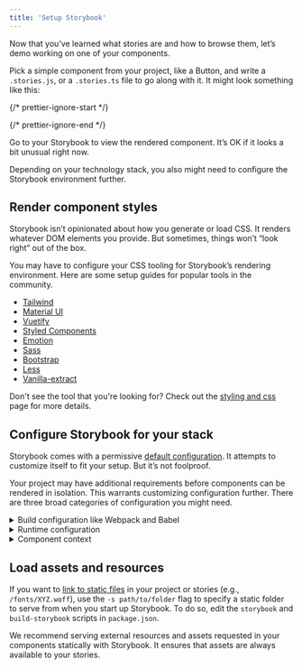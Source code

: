 ```yaml
---
title: 'Setup Storybook'
---
```


Now that you’ve learned what stories are and how to browse them, let’s demo working on one of your components.

Pick a simple component from your project, like a Button, and write a `.stories.js`, or a `.stories.ts` file to go along with it. It might look something like this:

{/* prettier-ignore-start */}

<CodeSnippets path="your-component.md" usesCsf3 csf2Path="get-started/setup#snippet-your-component" />

{/* prettier-ignore-end */}

Go to your Storybook to view the rendered component. It’s OK if it looks a bit unusual right now.

Depending on your technology stack, you also might need to configure the Storybook environment further.

## Render component styles

Storybook isn’t opinionated about how you generate or load CSS. It renders whatever DOM elements you provide. But sometimes, things won’t “look right” out of the box.

You may have to configure your CSS tooling for Storybook’s rendering environment. Here are some setup guides for popular tools in the community.

* [Tailwind](https://storybook.js.org/recipes/tailwindcss/)
* [Material UI](https://storybook.js.org/recipes/@mui/material/)
* [Vuetify](https://storybook.js.org/recipes/vuetify/)
* [Styled Components](https://storybook.js.org/recipes/styled-components/)
* [Emotion](https://storybook.js.org/recipes/@emotion/styled/)
* [Sass](https://storybook.js.org/recipes/sass/)
* [Bootstrap](https://storybook.js.org/recipes/bootstrap/)
* [Less](https://storybook.js.org/recipes/less/)
* [Vanilla-extract](https://storybook.js.org/recipes/@vanilla-extract/css/)

Don't see the tool that you're looking for? Check out the [styling and css](../configure/styling-and-css.md) page for more details.

## Configure Storybook for your stack

Storybook comes with a permissive [default configuration](../configure/index.md). It attempts to customize itself to fit your setup. But it’s not foolproof.

Your project may have additional requirements before components can be rendered in isolation. This warrants customizing configuration further. There are three broad categories of configuration you might need.

<details>
  <summary>Build configuration like Webpack and Babel</summary>

  If you see errors on the CLI when you run the `yarn storybook` command, you likely need to make changes to Storybook’s build configuration. Here are some things to try:

  * [Presets](../addons/addon-types.md) bundle common configurations for various technologies into Storybook. In particular, presets exist for Create React App and Ant Design.
  * Specify a custom [Babel configuration](../configure/compilers.md#babel) for Storybook. Storybook automatically tries to use your project’s config if it can.
  * Adjust the [Webpack configuration](../builders/webpack.md) that Storybook uses. Try patching in your own configuration if needed.
</details>

<details>
  <summary>Runtime configuration</summary>

  If Storybook builds but you see an error immediately when connecting to it in the browser, in that case, chances are one of your input files is not compiling/transpiling correctly to be interpreted by the browser. Storybook supports evergreen browsers, but you may need to check the Babel and Webpack settings (see above) to ensure your component code works correctly.
</details>

<details id="component-context" name="component-context">
  <summary>Component context</summary>

  If a particular story has a problem rendering, often it means your component expects a specific environment is available to the component.

  A common frontend pattern is for components to assume that they render in a specific “context” with parent components higher up the rendering hierarchy (for instance, theme providers).

  Use [decorators](../writing-stories/decorators.md) to “wrap” every story in the necessary context providers. The [`.storybook/preview.js`](../configure/index.md#configure-story-rendering) file allows you to customize how components render in Canvas, the preview iframe. See how you can wrap every component rendered in Storybook with [Styled Components](https://styled-components.com/) `ThemeProvider`, [Vue's Fontawesome](https://github.com/FortAwesome/vue-fontawesome), or with an Angular theme provider component in the example below.

  {/* prettier-ignore-start */}

  <CodeSnippets path="storybook-preview-with-styled-components-decorator.md" />

  {/* prettier-ignore-end */}
</details>

## Load assets and resources

If you want to [link to static files](../configure/images-and-assets.md) in your project or stories (e.g., `/fonts/XYZ.woff`), use the `-s path/to/folder` flag to specify a static folder to serve from when you start up Storybook. To do so, edit the `storybook` and `build-storybook` scripts in `package.json`.

We recommend serving external resources and assets requested in your components statically with Storybook. It ensures that assets are always available to your stories.
